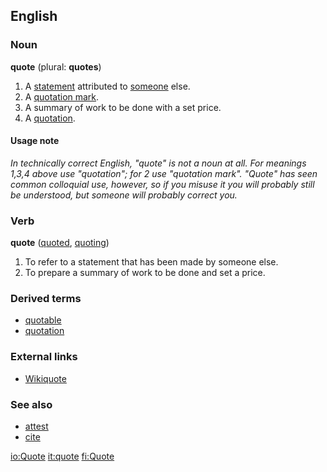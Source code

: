 ==English==
===Noun===
'''quote''' (plural: '''quotes''')

#A [[statement]] attributed to [[someone]] else.
#A [[quotation mark]].
#A summary of work to be done with a set price.
#A [[quotation]].

====Usage note====
''In technically correct English, "quote" is not a noun at all.  For meanings 1,3,4 above use "quotation"; for 2 use "quotation mark".  "Quote" has seen common colloquial use, however, so if you misuse it you will probably still be understood, but someone will probably correct you.''

===Verb===
'''quote''' ([[quoted]], [[quoting]])

#To refer to a statement that has been made by someone else.
#To prepare a summary of work to be done and set a price.

===Derived terms===
*[[quotable]]
*[[quotation]]

===External links===
*[[wikiquote:|Wikiquote]]
{{pedialite}}

===See also===
*[[attest]]
*[[cite]]

[[io:Quote]]
[[it:quote]]
[[fi:Quote]]